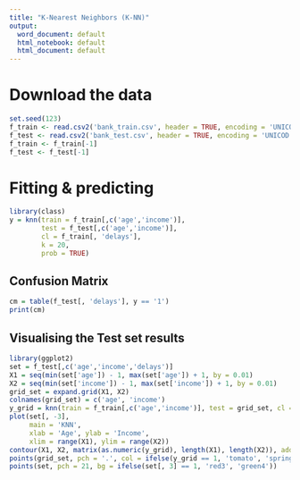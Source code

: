 ---
title: "K-Nearest Neighbors (K-NN)"
output:
  word_document: default
  html_notebook: default
  html_document: default
---

# Download the data
```{r}
set.seed(123)
f_train <- read.csv2('bank_train.csv', header = TRUE, encoding = 'UNICOD')
f_test <- read.csv2('bank_test.csv', header = TRUE, encoding = 'UNICOD')
f_train <- f_train[-1]
f_test <- f_test[-1]
```

# Fitting & predicting
```{r}
library(class)
y = knn(train = f_train[,c('age','income')],
        test = f_test[,c('age','income')],
        cl = f_train[, 'delays'],
        k = 20,
        prob = TRUE)
```

## Confusion Matrix
```{r}
cm = table(f_test[, 'delays'], y == '1')
print(cm)
```

## Visualising the Test set results
```{r}
library(ggplot2)
set = f_test[,c('age','income','delays')]
X1 = seq(min(set['age']) - 1, max(set['age']) + 1, by = 0.01)
X2 = seq(min(set['income']) - 1, max(set['income']) + 1, by = 0.01)
grid_set = expand.grid(X1, X2)
colnames(grid_set) = c('age', 'income')
y_grid = knn(train = f_train[,c('age','income')], test = grid_set, cl = f_train[, 'delays'], k = 5)
plot(set[, -3],
     main = 'KNN',
     xlab = 'Age', ylab = 'Income',
     xlim = range(X1), ylim = range(X2))
contour(X1, X2, matrix(as.numeric(y_grid), length(X1), length(X2)), add = TRUE)
points(grid_set, pch = '.', col = ifelse(y_grid == 1, 'tomato', 'springgreen3'))
points(set, pch = 21, bg = ifelse(set[, 3] == 1, 'red3', 'green4'))
```

